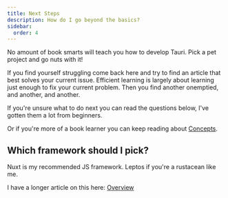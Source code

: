 ```yaml
---
title: Next Steps
description: How do I go beyond the basics?
sidebar:
  order: 4
---
```



<SimonSays title="Practise, practise, practise!">
No amount of book smarts will teach you how to develop Tauri. Pick a pet project and go nuts with it!

If you find yourself struggling come back here and try to find an article that best solves your current issue. Efficient learning is largely about learning just enough to fix your current problem. Then you find another onemptied, and another, and another.

If you're unsure what to do next you can read the questions below, I've gotten them a lot from beginners.

Or if you're more of a book learner you can keep reading about [Concepts](/concepts).

</SimonSays>

## Which framework should I pick?

Nuxt is my recommended JS framework. Leptos if you're a rustacean like me.

I have a longer article on this here: [Overview](/frontend)
